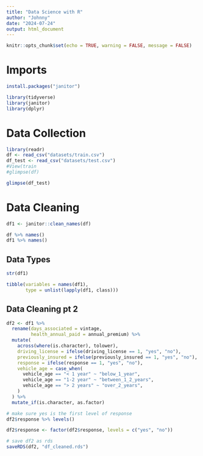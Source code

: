 ```yaml
---
title: "Data Science with R"
author: "Johnny"
date: "2024-07-24"
output: html_document
---
```


```r
knitr::opts_chunk$set(echo = TRUE, warning = FALSE, message = FALSE)
```

# Imports

```r
install.packages("janitor")
```

```r
library(tidyverse)
library(janitor)
library(dplyr)
```

# Data Collection

```r
library(readr)
df <- read_csv("datasets/train.csv")
df_test <- read_csv("datasets/test.csv")
#View(train
#glimpse(df)
```

```r
glimpse(df_test)
```

# Data Cleaning

```r
df1 <- janitor::clean_names(df)

df %>% names()
df1 %>% names()
```

## Data Types

```r
str(df1)
```

```r
tibble(variables = names(df1),
       type = unlist(lapply(df1, class)))
```

## Data Cleaning pt 2

```r
df2 <- df1 %>% 
  rename(days_associated = vintage,
         health_annual_paid = annual_premium) %>% 
  mutate(
    across(where(is.character), tolower),
    driving_license = ifelse(driving_license == 1, "yes", "no"),
    previously_insured = ifelse(previously_insured == 1, "yes", "no"),
    response = ifelse(response == 1, "yes", "no"),
    vehicle_age = case_when(
      vehicle_age == "< 1 year" ~ "below_1_year",
      vehicle_age == "1-2 year" ~ "between_1_2_years",
      vehicle_age == "> 2 years" ~ "over_2_years",
    )
  ) %>% 
  mutate_if(is.character, as.factor)
```

```r
# make sure yes is the first level of response
df2$response %>% levels()

df2$response <- factor(df2$response, levels = c("yes", "no"))

```

```r
# save df2 as rds
saveRDS(df2, "df_cleaned.rds")
```
